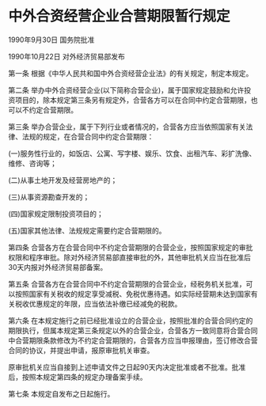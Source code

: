 # 中外合资经营企业合营期限暂行规定

1990年9月30日 国务院批准　

1990年10月22日 对外经济贸易部发布　

  

第一条 根据《中华人民共和国中外合资经营企业法》的有关规定，制定本规定。

第二条 举办中外合资经营企业(以下简称合营企业)，属于国家规定鼓励和允许投资项目的，除本规定第三条另有规定外，合营各方可以在合同中约定合营期限，也可以不约定合营期限。

第三条 举办合营企业，属于下列行业或者情况的，合营各方应当依照国家有关法律、法规的规定，在合营合同中约定合营期限：

(一)服务性行业的，如饭店、公寓、写字楼、娱乐、饮食、出租汽车、彩扩洗像、维修、咨询等；

(二)从事土地开发及经营房地产的；

(三)从事资源勘查开发的；

(四)国家规定限制投资项目的；

(五)国家其他法律、法规规定需要约定合营期限的。

第四条 合营各方在合营合同中不约定合营期限的合营企业，按照国家规定的审批权限和程序审批。除对外经济贸易部直接审批的外，其他审批机关应当在批准后30天内报对外经济贸易部备案。

第五条 合营各方在合营合同中不约定合营期限的合营企业，经税务机关批准，可以按照国家有关税收的规定享受减税、免税优惠待遇。如实际经营期未达到国家有关税收优惠规定的年限，应当依法补缴已经减免的税款。

第六条 在本规定施行之前已经批准设立的合营企业，按照批准的合营合同约定的期限执行，但属本规定第三条规定以外的合营企业，合营各方一致同意将合营合同中合营期限条款修改为不约定合营期限的，合营各方应当申报理由，签订修改合营合同的协议，并提出申请，报原审批机关审查。

原审批机关应当自接到上述申请文件之日起90天内决定批准或者不批准。批准后，按照本规定第四条的规定办理备案手续。

第七条 本规定自发布之日起施行。